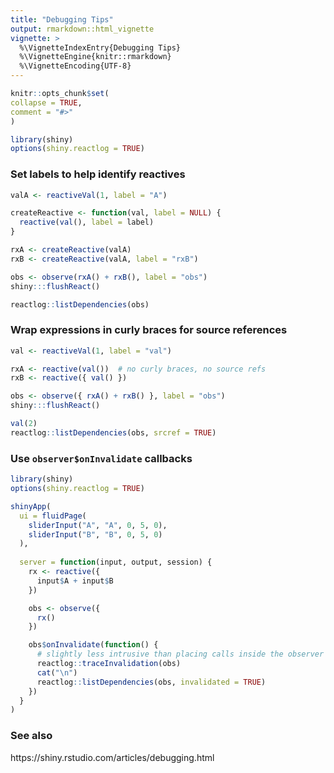 ```yaml
---
title: "Debugging Tips"
output: rmarkdown::html_vignette
vignette: >
  %\VignetteIndexEntry{Debugging Tips}
  %\VignetteEngine{knitr::rmarkdown}
  %\VignetteEncoding{UTF-8}
---
```

  
```r
knitr::opts_chunk$set(
collapse = TRUE,
comment = "#>"
)

library(shiny)
options(shiny.reactlog = TRUE)
```

### Set labels to help identify reactives

```r
valA <- reactiveVal(1, label = "A")

createReactive <- function(val, label = NULL) {
  reactive(val(), label = label)
}

rxA <- createReactive(valA)
rxB <- createReactive(valA, label = "rxB")

obs <- observe(rxA() + rxB(), label = "obs")
shiny:::flushReact()

reactlog::listDependencies(obs)
```

### Wrap expressions in curly braces for source references

```r
val <- reactiveVal(1, label = "val")

rxA <- reactive(val())  # no curly braces, no source refs
rxB <- reactive({ val() })

obs <- observe({ rxA() + rxB() }, label = "obs")
shiny:::flushReact()

val(2)
reactlog::listDependencies(obs, srcref = TRUE)
```

### Use `observer$onInvalidate` callbacks

```r
library(shiny)
options(shiny.reactlog = TRUE)

shinyApp(
  ui = fluidPage(
    sliderInput("A", "A", 0, 5, 0),
    sliderInput("B", "B", 0, 5, 0)
  ),
  
  server = function(input, output, session) {
    rx <- reactive({
      input$A + input$B
    })

    obs <- observe({
      rx()
    })

    obs$onInvalidate(function() {
      # slightly less intrusive than placing calls inside the observer
      reactlog::traceInvalidation(obs)
      cat("\n")
      reactlog::listDependencies(obs, invalidated = TRUE)
    })
  }
)
```

### See also

https://shiny.rstudio.com/articles/debugging.html
